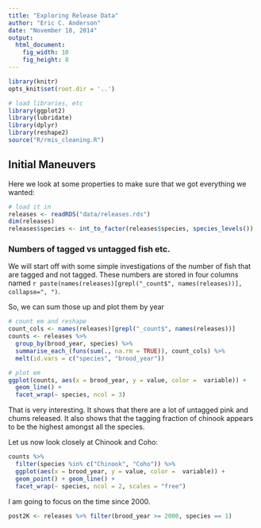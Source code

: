```yaml
---
title: "Exploring Release Data"
author: "Eric C. Anderson"
date: "November 18, 2014"
output:
  html_document:
    fig_width: 10
    fig_height: 8
---
```


```r
library(knitr)
opts_knit$set(root.dir = '..')
```

```r
# load libraries, etc
library(ggplot2)
library(lubridate)
library(dplyr)
library(reshape2)
source("R/rmis_cleaning.R")
```


## Initial Maneuvers

Here we look at some properties to make sure that we got everything we wanted:
```r
# load it in
releases <- readRDS("data/releases.rds")
dim(releases)
releases$species <- int_to_factor(releases$species, species_levels())
```


### Numbers of tagged vs untagged fish etc.
We will start off with some simple investigations of the number of fish 
that are tagged and not tagged.  These numbers are stored in four columns
named `r paste(names(releases)[grepl("_count$", names(releases))], collapse=", ")`.

So, we can sum those up and plot them by year
```r
# count em and reshape
count_cols <- names(releases)[grepl("_count$", names(releases))]
counts <- releases %>%
  group_by(brood_year, species) %>%
  summarise_each_(funs(sum(., na.rm = TRUE)), count_cols) %>%
  melt(id.vars = c("species", "brood_year"))

# plot em
ggplot(counts, aes(x = brood_year, y = value, color =  variable)) + 
  geom_line() + 
  facet_wrap(~ species, ncol = 3)
```

That is very interesting. It shows that there are a lot of untagged pink and chums
released.  It also shows that the tagging fraction of chinook appears to be
the highest amongst all the species.

Let us now look closely at Chinook and Coho:
```r
counts %>%
  filter(species %in% c("Chinook", "Coho")) %>%
  ggplot(aes(x = brood_year, y = value, color =  variable)) + 
  geom_point() + geom_line() +
  facet_wrap(~ species, ncol = 2, scales = "free")

```
I am going to focus on the time since 2000.
```r
post2K <- releases %>% filter(brood_year >= 2000, species == 1) 
```

